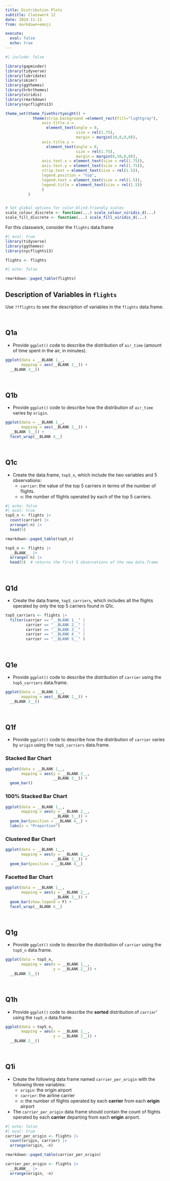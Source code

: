 ```yaml
---
title: Distribution Plots
subtitle: Classwork 12
date: 2024-11-11
from: markdown+emoji

execute: 
  eval: false
  echo: true
---
```


```r
#| include: false

library(gapminder)
library(tidyverse)
library(lubridate)
library(skimr)
library(ggthemes)
library(hrbrthemes)
library(viridis)
library(rmarkdown)
library(nycflights13)

theme_set(theme_fivethirtyeight() +
            theme(strip.background =element_rect(fill="lightgray"),
                axis.title.x = 
                  element_text(angle = 0,
                               size = rel(1.75),
                               margin = margin(10,0,0,0)),
                axis.title.y = 
                  element_text(angle = 0,
                               size = rel(1.75),
                               margin = margin(0,10,0,0)),
                axis.text.x = element_text(size = rel(1.75)),
                axis.text.y = element_text(size = rel(1.75)),
                strip.text = element_text(size = rel(1.5)),
                legend.position = "top",
                legend.text = element_text(size = rel(1.5)),
                legend.title = element_text(size = rel(1.5))
                )
          )


# Set global options for color-blind-friendly scales
scale_colour_discrete <- function(...) scale_colour_viridis_d(...)
scale_fill_discrete <- function(...) scale_fill_viridis_d(...)

```


For this classwork, consider the `flights` data.frame

```r
#| eval: true
library(tidyverse)
library(ggthemes)
library(nycflights13)

flights <- flights
```


```r
#| echo: false

rmarkdown::paged_table(flights)
```


## Description of Variables in `flights`

Use `??flights` to see the description of variables in the `flights` data.frame.

<br>

## Q1a
- Provide `ggplot()` code to describe the distribution of `air_time` (amount of time spent in the air, in minutes).

```r
ggplot(data = __BLANK 1__,
       mapping = aes(__BLANK 2__)) +
  __BLANK 3__()
```


<br>


## Q1b
- Provide `ggplot()` code to describe how the distribution of `air_time` varies by `origin`.

```r
ggplot(data = __BLANK 1__,
       mapping = aes(__BLANK 2__)) +
  __BLANK 3__() +
  facet_wrap(__BLANK 4__)
```


<br>



## Q1c
- Create the data.frame, `top5_n`, which include the two variables and 5 observations:
  - `carrier`: the value of the top 5 carriers in terms of the number of flights.
  - `n`: the number of flights operated by each of the top 5 carriers.

```r
#| echo: false
#| eval: true
top5_n <- flights |> 
  count(carrier) |> 
  arrange(-n) |> 
  head(5)

rmarkdown::paged_table(top5_n)
```


```r
top5_n <- flights |> 
  __BLANK__ |> 
  arrange(-n) |> 
  head(5)  # returns the first 5 observations of the new data.frame
```

<br>


## Q1d
- Create the data.frame, `top5_carriers`, which includes all the flights operated by only the top 5 carriers found in Q1c.

```r
top5_carriers <- flights |> 
  filter(carrier == "__BLANK 1__" |
         carrier == "__BLANK 2__" |
         carrier == "__BLANK 3__" |
         carrier == "__BLANK 4__" |
         carrier == "__BLANK 5__" ) 
```


<br>


## Q1e
- Provide `ggplot()` code to describe the distribution of `carrier` using the `top5_carriers` data.frame.

```r
ggplot(data = __BLANK 1__,
       mapping = aes(__BLANK 2__)) +
  __BLANK 3__()
```


<br>

## Q1f
- Provide `ggplot()` code to describe how the distribution of `carrier` varies by `origin` using the `top5_carriers` data.frame.

### Stacked Bar Chart
```r
ggplot(data = __BLANK 1__,
       mapping = aes(y = __BLANK 2__,
                     __BLANK 3__)) +
  geom_bar()
```

### 100% Stacked Bar Chart
```r
ggplot(data = __BLANK 1__,
       mapping = aes(y = __BLANK 2__,
                     __BLANK 3__)) +
  geom_bar(position = __BLANK 4__) +
  labs(x = "Proportion")
```

### Clustered Bar Chart
```r
ggplot(data = __BLANK 1__,
       mapping = aes(y = __BLANK 2__,
                     __BLANK 3__)) +
  geom_bar(position = __BLANK 4__)
```

### Facetted Bar Chart
```r
ggplot(data = __BLANK 1__,
       mapping = aes(y = __BLANK 2__,
                     __BLANK 3__)) +
  geom_bar(show.legend = F) +
  facet_wrap(__BLANK 4__)
```

<br>

## Q1g
- Provide `ggplot()` code to describe the distribution of `carrier` using the `top5_n` data.frame.

```r
ggplot(data = top5_n,
       mapping = aes(x = __BLANK 1__,
                     y = __BLANK 2__)) +
  __BLANK 3__()
```

<br>


## Q1h
- Provide `ggplot()` code to describe the **sorted** distribution of  `carrier`' using the `top5_n` data.frame.

```r
ggplot(data = top5_n,
       mapping = aes(x = __BLANK 1__,
                     y = __BLANK 2__)) +
  __BLANK 2__()
```

<br>



## Q1i
-	Create the following data frame named `carrier_per_origin` with the following three variables:
	-	`origin`: the origin airport
	-	`carrier`: the airline carrier
	-	`n`: the number of flights operated by each **carrier** from each **origin** airport
-	The `carrier_per_origin` data frame should contain the count of flights operated by each **carrier** departing from each **origin** airport.


```r
#| echo: false
#| eval: true
carrier_per_origin <- flights |> 
  count(origin, carrier) |> 
  arrange(origin, -n)

rmarkdown::paged_table(carrier_per_origin)
```


```r
carrier_per_origin <- flights |> 
  __BLANK__ |> 
  arrange(origin, -n)
```

<br>

